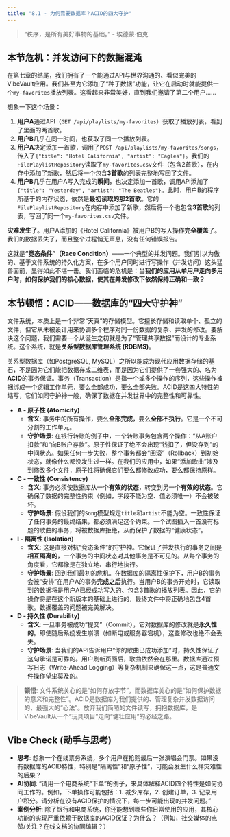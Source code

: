 ```yaml
---
title: "8.1 - 为何需要数据库？ACID的四大守护"
---
```


> "秩序，是所有美好事物的基础。" - 埃德蒙·伯克

## 本节危机：并发访问下的数据混沌

在第七章的结尾，我们拥有了一个能通过API与世界沟通的、看似完美的VibeVault应用。我们甚至为它添加了“种子数据”功能，让它在启动时就能提供一个`my-favorites`播放列表。这看起来非常美好，直到我们邀请了第二个用户……

想象一下这个场景：

1.  **用户A**通过API（`GET /api/playlists/my-favorites`）获取了播放列表，看到了里面的两首歌。
2.  **用户B**几乎在同一时间，也获取了同一个播放列表。
3.  **用户A**决定添加一首歌，调用了`POST /api/playlists/my-favorites/songs`，传入了`{"title": "Hotel California", "artist": "Eagles"}`。我们的`FilePlaylistRepository`读取了`my-favorites.csv`文件（包含2首歌），在内存中添加了新歌，然后将一个包含**3首歌**的列表完整地写回了文件。
4.  **用户B**几乎在用户A写入完成的**瞬间**，也决定添加一首歌，调用API添加了`{"title": "Yesterday", "artist": "The Beatles"}`。此时，用户B的程序所基于的内存状态，依然是**最初读取的那2首歌**。它的`FilePlaylistRepository`在内存中添加了新歌，然后将一个也包含**3首歌**的列表，写回了同一个`my-favorites.csv`文件。

**灾难发生了**。用户A添加的《Hotel California》被用户B的写入操作**完全覆盖**了。我们的数据丢失了，而且整个过程悄无声息，没有任何错误报告。

这就是**“竞态条件”（Race Condition）**——一个典型的并发问题。我们引以为傲的、基于文件系统的持久化方案，在多个用户同时进行写操作（并发访问）这头猛兽面前，显得如此不堪一击。我们面临的危机是：**当我们的应用从单用户走向多用户时，如何保护我们的核心数据，使其在并发修改下依然保持正确和一致？**

## 本节顿悟：ACID——数据库的“四大守护神”

文件系统，本质上是一个非常“天真”的存储模型。它擅长存储和读取单个、孤立的文件，但它从未被设计用来协调多个程序对同一份数据的复杂、并发的修改。要解决这个问题，我们需要一个从诞生之初就是为了“管理共享数据”而设计的专业系统。这个系统，就是**关系型数据库管理系统 (RDBMS)**。

关系型数据库（如PostgreSQL, MySQL）之所以能成为现代应用数据存储的基石，不是因为它们能把数据存成二维表，而是因为它们提供了一套强大的、名为**ACID**的事务保证。事务（Transaction）是指一个或多个操作的序列，这些操作被捆绑成一个逻辑工作单元，要么全部成功，要么全部失败。ACID是这四大特性的缩写，它们如同守护神一般，确保了数据在并发世界中的完整性和可靠性。

*   **A - 原子性 (Atomicity)**
    *   **含义**: 事务中的所有操作，要么**全部完成**，要么**全部不执行**。它是一个不可分割的工作单元。
    *   **守护场景**: 在银行转账的例子中，一个转账事务包含两个操作：“从A账户扣款”和“向B账户存款”。原子性保证了绝不会出现“钱扣了，但没存到”的中间状态。如果任何一步失败，整个事务都会“回滚”（Rollback）到初始状态，就像什么都没发生过一样。在我们的应用中，如果“添加歌曲”涉及到修改多个文件，原子性将确保它们要么都修改成功，要么都保持原样。

*   **C - 一致性 (Consistency)**
    *   **含义**: 事务必须使数据库从一个**有效的状态**，转变到另一个**有效的状态**。它确保了数据的完整性约束（例如，字段不能为空、值必须唯一）不会被破坏。
    *   **守护场景**: 假设我们的`Song`模型规定`title`和`artist`不能为空。一致性保证了任何事务的最终结果，都必须满足这个约束。一个试图插入一首没有标题的歌曲的事务，将被数据库拒绝，从而保护了数据的“健康状态”。

*   **I - 隔离性 (Isolation)**
    *   **含义**: 这是直接对抗“竞态条件”的守护神。它保证了并发执行的事务之间是**相互隔离的**，一个事务的中间状态对其他事务是不可见的。从每个事务的角度看，它都像是在独立地、串行地执行。
    *   **守护场景**: 回到我们最初的危机。在数据库的隔离性保护下，用户B的事务会被“安排”在用户A的事务**完成之后**执行。当用户B的事务开始时，它读取到的数据将是用户A已经成功写入的、包含3首歌的播放列表。因此，它的操作将是在这个新版本的基础上进行的，最终文件中将正确地包含4首歌。数据覆盖的问题被完美解决。

*   **D - 持久性 (Durability)**
    *   **含义**: 一旦事务被成功“提交”（Commit），它对数据库的修改就是**永久性的**。即使随后系统发生崩溃（如断电或服务器宕机），这些修改也绝不会丢失。
    *   **守护场景**: 当我们的API告诉用户“你的歌曲已成功添加”时，持久性保证了这句承诺是可靠的。用户刷新页面后，歌曲依然会在那里。数据库通过预写日志（Write-Ahead Logging）等复杂机制来确保这一点，这是普通文件操作望尘莫及的。

> **顿悟**: 文件系统关心的是“如何存放字节”，而数据库关心的是“如何保护数据的意义和完整性”。ACID是数据库为我们提供的、管理复杂并发数据访问的、最强大的“心法”。放弃我们简陋的文件读写，拥抱数据库，是VibeVault从一个“玩具项目”走向“健壮应用”的必经之路。


## Vibe Check (动手与思考)

*   **思考**: 想象一个在线票务系统，多个用户在抢购最后一张演唱会门票。如果没有数据库的ACID特性，特别是“隔离性”和“原子性”，可能会发生什么样灾难性的后果？
*   **AI协同**: "请用一个电商系统“下单”的例子，来具体解释ACID四个特性是如何协同工作的。例如，下单操作可能包括：1. 减少库存，2. 创建订单，3. 记录用户积分。请分析在没有ACID保护的情况下，每一步可能出现的并发问题。"
*   **案例分析**: 除了银行和电商系统，你还能想到哪些你日常使用的应用，其核心功能的实现严重依赖于数据库的ACID保证？为什么？（例如，社交媒体的点赞/关注？在线文档的协同编辑？） 